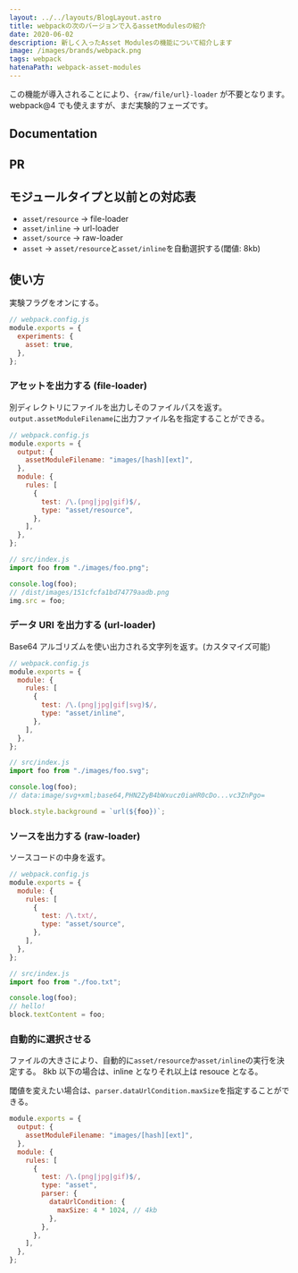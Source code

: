 ```yaml
---
layout: ../../layouts/BlogLayout.astro
title: webpackの次のバージョンで入るassetModulesの紹介
date: 2020-06-02
description: 新しく入ったAsset Modulesの機能について紹介します
image: /images/brands/webpack.png
tags: webpack
hatenaPath: webpack-asset-modules
---
```



この機能が導入されることにより、`{raw/file/url}-loader` が不要となります。
webpack@4 でも使えますが、まだ実験的フェーズです。

## Documentation

<OG url="https://webpack.js.org/guides/asset-modules" />

## PR

<OG url="https://github.com/webpack/webpack/pull/8983" />

## モジュールタイプと以前との対応表

- `asset/resource` -> file-loader
- `asset/inline` -> url-loader
- `asset/source` -> raw-loader
- `asset` -> `asset/resource`と`asset/inline`を自動選択する(閾値: 8kb)

## 使い方

実験フラグをオンにする。

```javascript
// webpack.config.js
module.exports = {
  experiments: {
    asset: true,
  },
};
```

### アセットを出力する (file-loader)

別ディレクトリにファイルを出力しそのファイルパスを返す。
`output.assetModuleFilename`に出力ファイル名を指定することができる。

```javascript
// webpack.config.js
module.exports = {
  output: {
    assetModuleFilename: "images/[hash][ext]",
  },
  module: {
    rules: [
      {
        test: /\.(png|jpg|gif)$/,
        type: "asset/resource",
      },
    ],
  },
};
```

```javascript
// src/index.js
import foo from "./images/foo.png";

console.log(foo);
// /dist/images/151cfcfa1bd74779aadb.png
img.src = foo;
```

### データ URI を出力する (url-loader)

Base64 アルゴリズムを使い出力される文字列を返す。(カスタマイズ可能)

```javascript
// webpack.config.js
module.exports = {
  module: {
    rules: [
      {
        test: /\.(png|jpg|gif|svg)$/,
        type: "asset/inline",
      },
    ],
  },
};
```

```javascript
// src/index.js
import foo from "./images/foo.svg";

console.log(foo);
// data:image/svg+xml;base64,PHN2ZyB4bWxucz0iaHR0cDo...vc3ZnPgo=

block.style.background = `url(${foo})`;
```

### ソースを出力する (raw-loader)

ソースコードの中身を返す。

```javascript
// webpack.config.js
module.exports = {
  module: {
    rules: [
      {
        test: /\.txt/,
        type: "asset/source",
      },
    ],
  },
};
```

```javascript
// src/index.js
import foo from "./foo.txt";

console.log(foo);
// hello!
block.textContent = foo;
```

### 自動的に選択させる

ファイルの大きさにより、自動的に`asset/resource`か`asset/inline`の実行を決定する。
8kb 以下の場合は、inline となりそれ以上は resouce となる。

閾値を変えたい場合は、`parser.dataUrlCondition.maxSize`を指定することができる。

```javascript
module.exports = {
  output: {
    assetModuleFilename: "images/[hash][ext]",
  },
  module: {
    rules: [
      {
        test: /\.(png|jpg|gif)$/,
        type: "asset",
        parser: {
          dataUrlCondition: {
            maxSize: 4 * 1024, // 4kb
          },
        },
      },
    ],
  },
};
```
